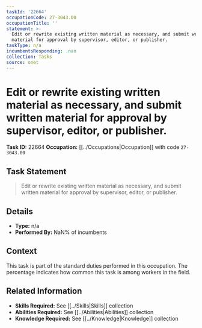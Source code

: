 ```yaml
---
taskId: '22664'
occupationCode: 27-3043.00
occupationTitle: ''
statement: >-
  Edit or rewrite existing written material as necessary, and submit written
  material for approval by supervisor, editor, or publisher.
taskType: n/a
incumbentsResponding: .nan
collection: Tasks
source: onet
---
```

# Edit or rewrite existing written material as necessary, and submit written material for approval by supervisor, editor, or publisher.

**Task ID:** 22664
**Occupation:** [[../Occupations|Occupation]] with code `27-3043.00`

## Task Statement

> Edit or rewrite existing written material as necessary, and submit written material for approval by supervisor, editor, or publisher.

## Details

- **Type:** n/a
- **Performed By:** NaN% of incumbents

## Context

This task is part of the standard duties performed in this occupation. The percentage indicates how common this task is among workers in the field.

## Related Information

- **Skills Required:** See [[../Skills|Skills]] collection
- **Abilities Required:** See [[../Abilities|Abilities]] collection
- **Knowledge Required:** See [[../Knowledge|Knowledge]] collection
